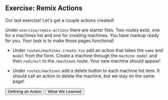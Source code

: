## Exercise: Remix Actions

Our last exercise! Let's get a couple actions created!

Under `exercise/remix-actions` there are starter files. Two routes exist, one
for a machines list and one for creating machines. You have markup ready for
you. Your task is to make those pages functional!

- Under `routes/machines.create.tsx` add an action that takes the `name` and
  `model` from the form. Create a machine through the `machine model` and then
  `redirect` to the `/machines` route. Your new machine should appear!

- Under `routes/machines` add a delete button to each machine list item. It
  should call an action to delete the machine, but we stay on the same page!


<div className="button-group">
  <Link to="/modules/remix-actions/defining-an-action">
    <button>Defining an Action</button>
  </Link>

  <Link to="/modules/in-review/what-we-learned">
    <button>What We Learned</button>
  </Link>
</div>
